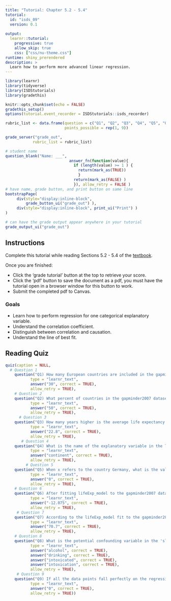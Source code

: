 ```yaml
---
title: "Tutorial: Chapter 5.2 - 5.4"
tutorial:
  id: "isds_09"
  version: 0.1
  
output:
  learnr::tutorial:
    progressive: true
    allow_skip: true
    css: ["css/nu-theme.css"]
runtime: shiny_prerendered
description: >
  Learn how to perform more advanced linear regression.
---
```


```r
library(learnr)
library(tidyverse)
library(ISDStutorials)
library(gradethis)

knitr::opts_chunk$set(echo = FALSE)
gradethis_setup()
options(tutorial.event_recorder = ISDStutorials::isds_recorder)
```


```r
rubric_list <- data.frame(question = c("Q1", "Q2", "Q3", "Q4", "Q5", "Q6", "Q7", "Q8", "Q9"),
                          points_possible = rep(1, 9))

grade_server("grade_out", 
            rubric_list = rubric_list)
```


```r
# student name
question_blank("Name: ___",
                            answer_fn(function(value){
                              if (length(value) >= 1 ) {
                                return(mark_as(TRUE))
                                }
                              return(mark_as(FALSE) )
                              }), allow_retry = FALSE )
# have name, grade button, and print button on same line
bootstrapPage(
     div(style="display:inline-block",
         grade_button_ui("grade_out") ),
     div(style="display:inline-block", print_ui("Print") )
)

# can have the grade output appear anywhere in your tutorial
grade_output_ui("grade_out")
```

## Instructions

Complete this tutorial while reading Sections 5.2 - 5.4 of the [textbook](https://nustat.github.io/intro-stat-ds/5-regression.html#model2).

Once you are finished:

-   Click the 'grade tutorial' button at the top to retrieve your score.
-   Click the 'pdf' button to save the document as a pdf, you must have the tutorial open in a browser window for this button to work.
-   Submit the completed pdf to Canvas.


### Goals

-   Learn how to perform regression for one categorical explanatory variable.
-   Understand the correlation coefficient.
-   Distinguish between correlation and causation.
-   Understand the line of best fit.


## Reading Quiz

```r
quiz(caption = NULL,
  # Question 1
    question("Q1) How many European countries are included in the gapminder 2007 dataset?", 
           type = "learnr_text",
           answer("30", correct = TRUE),
           allow_retry = TRUE),
    # Question 2
    question("Q2) What percent of countries in the gapminder2007 dataset have a life expectancy of less than 71.94?", 
           type = "learnr_text",
           answer("50", correct = TRUE),
           allow_retry = TRUE), 
      # Question 3
    question("Q3) How many years higher is the average life expectancy in Europe as compared to Africa? Round to 1 decimal place.", 
           type = "learnr_text",
           answer("22.8", correct = TRUE),
           allow_retry = TRUE),
       # Question 4
    question("Q4) What is the name of the explanatory variable in the lifeExp_model?", 
           type = "learnr_text",
           answer("continent", correct = TRUE),
           allow_retry = TRUE),
         # Question 5
    question("Q5) When x refers to the country Germany, what is the value of the indicator function $1_{Amer}(x)$?", 
           type = "learnr_text",
           answer("0", correct = TRUE),
           allow_retry = TRUE),
    # Question 6
    question("Q6) After fitting lifeExp_model to the gapminder2007 dataset, what is the value of $y - \\hat{y}$ for the country Angola? Round to 3 decimal places.", 
           type = "learnr_text",
           answer("-12.075", correct = TRUE),
           allow_retry = TRUE),
     # Question 7
    question("Q7) According to the lifeExp_model fit to the gapminder2007 dataset, what is the estimated life expectancy for the country Bangladesh? Round to 1 decimal place.", 
           type = "learnr_text",
           answer("70.7", correct = TRUE),
           allow_retry = TRUE),  
    # Question 8
    question("Q8) What is the potential confounding variable in the 'sleeping with shoes on' and 'waking up with a headache' example?", 
           type = "learnr_text",
           answer("alcohol", correct = TRUE),
           answer("drinking", correct = TRUE),
           answer("intoxicated", correct = TRUE),
           answer("intoxication", correct = TRUE),
           allow_retry = TRUE),  
     # Question 9
    question("Q9) If all the data points fall perfectly on the regression line, what would be the value of $\\sum_{i=1}^{n} (y_i - \\hat{y}_i)^2$?", 
           type = "learnr_text",
           answer("0", correct = TRUE),
           allow_retry = TRUE))


```
